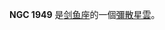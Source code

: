{{NGCInfoBox|NGCID=NGC 1949|發現者=約翰·弗里德里希·威廉·赫歇爾|發現日期=1836年12月30日|其他編號=ESO 56-EN117|曆元=J2000.0|赤經=5時25分5秒
|赤緯=-68°28'16"|星座=剑鱼座|星體=彌散星雲|星等=|表面亮度=|藍等=}}

'''NGC 1949''' 是[[剑鱼座|剑鱼座]]的一個[[彌散星雲|彌散星雲]]。

{{NGCReference|1949}}
{{Catalogs|NGC=1949}}